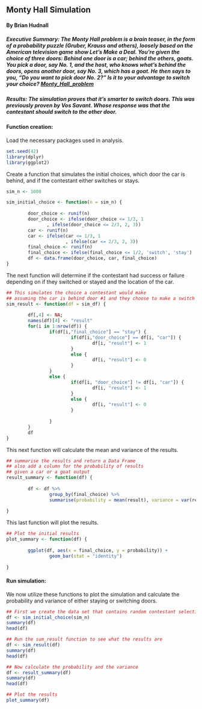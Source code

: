 ## Monty Hall Simulation

#### By Brian Hudnall

##### Executive Summary: The Monty Hall problem is a brain teaser, in the form of a probability puzzle (Gruber, Krauss and others), loosely based on the American television game show Let's Make a Deal. You're given the choice of three doors: Behind one door is a car; behind the others, goats. You pick a door, say No. 1, and the host, who knows what's behind the doors, opens another door, say No. 3, which has a goat. He then says to you, "Do you want to pick door No. 2?" Is it to your advantage to switch your choice? [Monty_Hall_problem](https://en.wikipedia.org/wiki/Monty_Hall_problem)

##### Results: The simulation proves that it's smarter to switch doors. This was previously proven by Vos Savant. Whose response was that the contestant should switch to the other door.

#### Function creation:

Load the necessary packages used in analysis.
```r
set.seed(42)
library(dplyr)
library(ggplot2)
```
Create a function that simulates the initial choices, which door the car is behind, and if the contestant either switches or stays.
```r
sim_n <- 1000

sim_initial_choice <- function(n = sim_n) {
        
        door_choice <- runif(n)
        door_choice <- ifelse(door_choice <= 1/3, 1
               , ifelse(door_choice <= 2/3, 2, 3))
        car <- runif(n)
        car <- ifelse(car <= 1/3, 1
                      , ifelse(car <= 2/3, 2, 3))
        final_choice <- runif(n)
        final_choice <- ifelse(final_choice <= 1/2, 'switch', 'stay')
        df <- data.frame(door_choice, car, final_choice)
}
```
The next function will determine if the contestant had success or failure depending on if they switched or stayed and the location of the car.
```r
## This simulates the choice a contestant would make 
## assuming the car is behind door #1 and they choose to make a switch
sim_result <- function(df = sim_df) {
        
        df[,4] <- NA;
        names(df)[4] <- "result"
        for(i in 1:nrow(df)) {
                if(df[i,"final_choice"] == "stay") {
                        if(df[i,"door_choice"] == df[i, "car"]) {
                                df[i, "result"] <- 1
                        }
                        else {
                                df[i, "result"] <- 0
                        }
                }
                else {
                        if(df[i, "door_choice"] != df[i, "car"]) {
                                df[i, "result"] <- 1
                        }
                        else {
                                df[i, "result"] <- 0
                        }
                        
                }
        }
        df
}
```
This next function will calculate the mean and variance of the results.
```r
## summarise the results and return a Data Frame
## also add a column for the probability of results 
## given a car or a goat output
result_summary <- function(df) {
        
        df <- df %>%
                group_by(final_choice) %>%
                summarise(probability = mean(result), variance = var(result))
        
}
```
This last function will plot the results.
```r
## Plot the initial results
plot_summary <- function(df) {
        
        ggplot(df, aes(x = final_choice, y = probability)) +
                geom_bar(stat = "identity") 
        
}
```
#### Run simulation:

We now utilize these functions to plot the simulation and calculate the probability and variance of either staying or switching doors.
```r

## First we create the data set that contains random contestant selections, car door assignment, and stay or switch
df <- sim_initial_choice(sim_n)
summary(df)
head(df)

## Run the sum_result function to see what the results are
df <- sim_result(df)
summary(df)
head(df)

## Now calculate the probability and the variance
df <- result_summary(df)
summary(df)
head(df)

## Plot the results
plot_summary(df)
```


